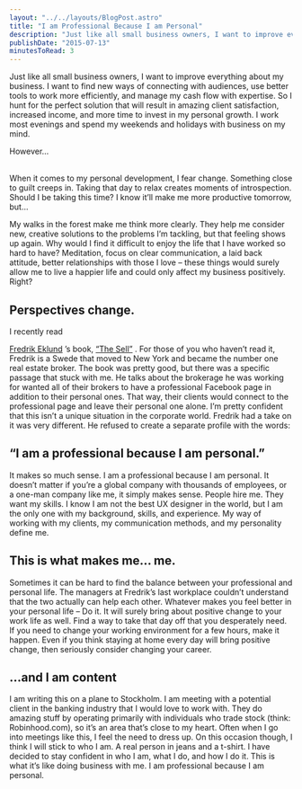 ```yaml
---
layout: "../../layouts/BlogPost.astro"
title: "I am Professional Because I am Personal"
description: "Just like all small business owners, I want to improve everything about my business. I want to find new ways of connecting with audiences, use better tools to work more efficiently, and manage my cash flow with expertise. So I hunt for the perfect solution that will result in amazing client satisfaction, increased income, and more time to invest in my personal growth. I work most evenings and spend my weekends and holidays with business on my mind.\n\n\nHowever…\n\nWhen it comes to my personal develo"
publishDate: "2015-07-13"
minutesToRead: 3
---
```


<p>Just like all small business owners, I want to improve everything about my business. I want to find new ways of connecting with audiences, use better tools to work more efficiently, and manage my cash flow with expertise. So I hunt for the perfect solution that will result in amazing client satisfaction, increased income, and more time to invest in my personal growth. I work most evenings and spend my weekends and holidays with business on my mind.</p>
<p>However… </p>
<br> When it comes to my personal development, I fear change. Something close to guilt creeps in. Taking that day to relax creates moments of introspection. Should I be taking this time? I know it’ll make me more productive tomorrow, but…</p>
<p>My walks in the forest make me think more clearly. They help me consider new, creative solutions to the problems I’m tackling, but that feeling shows up again. Why would I find it difficult to enjoy the life that I have worked so hard to have? Meditation, focus on clear communication, a laid back attitude, better relationships with those I love – these things would surely allow me to live a happier life and could only affect my business positively. Right?</p>
<h2 id="perspectives-change">Perspectives change.</h>
</h2>
<p>I recently read </p>
<a href="https://instagram.com/fredrikeklundny/?ref="antonsten".com" target="_blank">Fredrik Eklund</a>
 ’s book, 
<a href="http://www.amazon.com/Sell-Secrets-Selling-Anything-Anyone/dp/1592409318/ref="sr_1_1"?ie="UTF8"&qid="1436510268"&sr="8"-1&keywords="the"+sell&ref="antonsten".com" target="_blank">“The Sell”</a>
 . For those of you who haven’t read it, Fredrik is a Swede that moved to New York and became the number one real estate broker. The book was pretty good, but there was a specific passage that stuck with me. He talks about the brokerage he was working for wanted all of their brokers to have a professional Facebook page in addition to their personal ones. That way, their clients would connect to the professional page and leave their personal one alone. I’m pretty confident that this isn’t a unique situation in the corporate world. Fredrik had a take on it was very different. He refused to create a separate profile with the words:</p>
<h2 id="%E2%80%9Ci-am-a-professional-because-i-am-personal%E2%80%9D">“I am a professional because I am personal.”</h>
</h2>
<p>It makes so much sense. I am a professional because I am personal. It doesn’t matter if you’re a global company with thousands of employees, or a one-man company like me, it simply makes sense. People hire me. They want my skills. I know I am not the best UX designer in the world, but I am the only one with my background, skills, and experience. My way of working with my clients, my communication methods, and my personality define me.</p>
<h2 id="this-is-what-makes-me%E2%80%A6-me">This is what makes me… me.</h>
</h2>
<p>Sometimes it can be hard to find the balance between your professional and personal life. The managers at Fredrik’s last workplace couldn’t understand that the two actually can help each other. Whatever makes you feel better in your personal life – Do it. It will surely bring about positive change to your work life as well. Find a way to take that day off that you desperately need. If you need to change your working environment for a few hours, make it happen. Even if you think staying at home every day will bring positive change, then seriously consider changing your career.</p>
<h2 id="%E2%80%A6and-i-am-content">…and I am content</h>
</h2>
<p>I am writing this on a plane to Stockholm. I am meeting with a potential client in the banking industry that I would love to work with. They do amazing stuff by operating primarily with individuals who trade stock (think: Robinhood.com), so it’s an area that’s close to my heart. Often when I go into meetings like this, I feel the need to dress up. On this occasion though, I think I will stick to who I am. A real person in jeans and a t-shirt. I have decided to stay confident in who I am, what I do, and how I do it. This is what it’s like doing business with me. I am professional because I am personal.</p>
<MDXImage src="/images/f215c7795ef5b05fe4d8ae891c749e70.webp" alt="me - Fcefbfedaece" width={850} height={567} />
